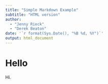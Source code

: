 ```yaml
---
title: "Simple Markdown Example"
subtitle: "HTML version"
author: 
  - "Jenny Rieck"
  - "Derek Beaton"
date: '`r format(Sys.Date(), "%B %d, %Y")`'
output: html_document
---
```



# Hello

Hi.